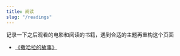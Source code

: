 ```yaml
---
title: 阅读
slug: "/readings"
---
```


记录一下之后观看的电影和阅读的书籍，遇到合适的主题再重构这个页面

- <a href="https://book.douban.com/subject/1060068/" target="_blank">《撒哈拉的故事》</a>